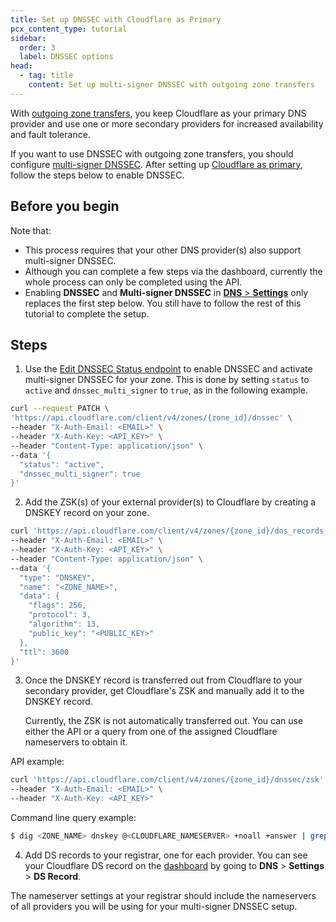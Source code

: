 ```yaml
---
title: Set up DNSSEC with Cloudflare as Primary
pcx_content_type: tutorial
sidebar:
  order: 3
  label: DNSSEC options
head:
  - tag: title
    content: Set up multi-signer DNSSEC with outgoing zone transfers
---
```



With [outgoing zone transfers](/dns/zone-setups/zone-transfers/cloudflare-as-primary/), you keep Cloudflare as your primary DNS provider and use one or more secondary providers for increased availability and fault tolerance.

If you want to use DNSSEC with outgoing zone transfers, you should configure [multi-signer DNSSEC](/dns/dnssec/multi-signer-dnssec/). After setting up [Cloudflare as primary](/dns/zone-setups/zone-transfers/cloudflare-as-primary/setup/), follow the steps below to enable DNSSEC.

## Before you begin

Note that:

- This process requires that your other DNS provider(s) also support multi-signer DNSSEC.
- Although you can complete a few steps via the dashboard, currently the whole process can only be completed using the API.
- Enabling **DNSSEC** and **Multi-signer DNSSEC** in [**DNS** > **Settings**](https://dash.cloudflare.com/?to=/:account/:zone/dns/settings) only replaces the first step below. You still have to follow the rest of this tutorial to complete the setup.

## Steps

1. Use the [Edit DNSSEC Status endpoint](/api/operations/dnssec-edit-dnssec-status) to enable DNSSEC and activate multi-signer DNSSEC for your zone. This is done by setting `status` to `active` and `dnssec_multi_signer` to `true`, as in the following example.

```bash
curl --request PATCH \
'https://api.cloudflare.com/client/v4/zones/{zone_id}/dnssec' \
--header "X-Auth-Email: <EMAIL>" \
--header "X-Auth-Key: <API_KEY>" \
--header "Content-Type: application/json" \
--data '{
  "status": "active",
  "dnssec_multi_signer": true
}'
```

2. Add the ZSK(s) of your external provider(s) to Cloudflare by creating a DNSKEY record on your zone.

```bash
curl 'https://api.cloudflare.com/client/v4/zones/{zone_id}/dns_records' \
--header "X-Auth-Email: <EMAIL>" \
--header "X-Auth-Key: <API_KEY>" \
--header "Content-Type: application/json" \
--data '{
  "type": "DNSKEY",
  "name": "<ZONE_NAME>",
  "data": {
    "flags": 256,
    "protocol": 3,
    "algorithm": 13,
    "public_key": "<PUBLIC_KEY>"
  },
  "ttl": 3600
}'
```

3. Once the DNSKEY record is transferred out from Cloudflare to your secondary provider, get Cloudflare's ZSK and manually add it to the DNSKEY record.

   Currently, the ZSK is not automatically transferred out. You can use either the API or a query from one of the assigned Cloudflare nameservers to obtain it.

<Example>

API example:

```bash
curl 'https://api.cloudflare.com/client/v4/zones/{zone_id}/dnssec/zsk' \
--header "X-Auth-Email: <EMAIL>" \
--header "X-Auth-Key: <API_KEY>"
```

Command line query example:

```sh
$ dig <ZONE_NAME> dnskey @<CLOUDFLARE_NAMESERVER> +noall +answer | grep 256
```

</Example>

4. Add DS records to your registrar, one for each provider. You can see your Cloudflare DS record on the [dashboard](https://dash.cloudflare.com/?to=/:account/:zone/dns) by going to **DNS** > **Settings** > **DS Record**.

The nameserver settings at your registrar should include the nameservers of all providers you will be using for your multi-signer DNSSEC setup.
